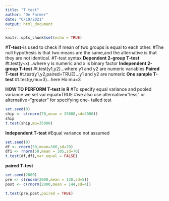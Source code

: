 ---
title: "T test"
author: "De Farmer"
date: "6/19/2021"
output: html_document
---

```{r setup, include=FALSE}
knitr::opts_chunk$set(echo = TRUE)
```

#**T-test**-is used to check if mean of two groups is equal to each other.
#The null hypothesis is that two means are the same,and the alternative is that they are not identical.
#T-test syntax
  **Dependent 2-group T-test**
#t.test(y~x)...where y is numeric and x is binary factor
  **Independent 2-group T-test**
#t.test(y1,y2)...where y1 and y2 are numeric variables
  **Paired T-test**
#t.test(y1,y2,paired=TRUE)...y1 and y2 are numeric
  **One sample T-test**
#t.test(y,mu=3)...here Ho:mu=3

  **HOW TO PERFORM T-test in R**
#To specify equal variance and pooled variance we set var.equal=TRUE
#we also use alternative="less" or alternative="greater" for specifying one- tailed test
```{r}
set.seed(0)
ship <- c(rnorm(70,mean = 35000,sd=2000))
ship
t.test(ship,mu=35000)
```

**Independent T-test**
#Equal variance not assumed
```{r}
set.seed(0)
df <- rnorm(50,mean=300,sd=70)
df1 <- rnorm(50,mean = 305,sd=70)
t.test(df,df1,var.equal = FALSE)
```
  **paired T-test**
```{r}
set.seed(2800)
pre <- c(rnorm(2000,mean = 130,sd=5))
post <- c(rnorm(2000,mean = 144,sd=4))

t.test(pre,post,paired = TRUE)
```

